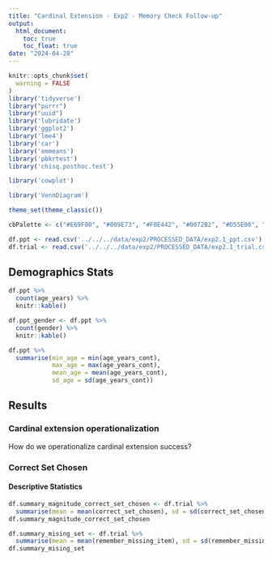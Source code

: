 ```yaml
---
title: "Cardinal Extension - Exp2 - Memory Check Follow-up"
output: 
  html_document: 
    toc: true
    toc_float: true
date: "2024-04-28"
---
```


```r
knitr::opts_chunk$set(
  warning = FALSE
)
library('tidyverse')
library("purrr")
library("uuid")
library('lubridate')
library('ggplot2')
library('lme4')
library('car')
library('emmeans')
library('pbkrtest')
library('chisq.posthoc.test')

library('cowplot')

library('VennDiagram')

theme_set(theme_classic())

cbPalette <- c("#E69F00", "#009E73", "#F0E442", "#0072B2", "#D55E00", "#56B4E9", "#CC79A7", "#000000")
```

```r
df.ppt <- read.csv('../../../data/exp2/PROCESSED_DATA/exp2.1_ppt.csv')
df.trial <- read.csv('../../../data/exp2/PROCESSED_DATA/exp2.1_trial.csv')
```

## Demographics Stats

```r
df.ppt %>%
  count(age_years) %>%
  knitr::kable()

df.ppt_gender <- df.ppt %>%
  count(gender) %>%
  knitr::kable()

df.ppt %>%
  summarise(min_age = min(age_years_cont), 
            max_age = max(age_years_cont), 
            mean_age = mean(age_years_cont), 
            sd_age = sd(age_years_cont))
```

## Results

### Cardinal extension operationalization

How do we operationalize cardinal extension success? 

### Correct Set Chosen

#### Descriptive Statistics
```r
df.summary_magnitude_correct_set_chosen <- df.trial %>%
  summarise(mean = mean(correct_set_chosen), sd = sd(correct_set_chosen))
df.summary_magnitude_correct_set_chosen
```

```r
df.summary_mising_set <- df.trial %>%
  summarise(mean = mean(remember_missing_item), sd = sd(remember_missing_item))
df.summary_mising_set
```